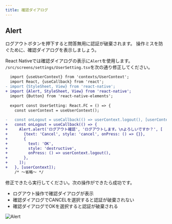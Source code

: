 ```yaml
---
title: 確認ダイアログ
---
```


## Alert

ログアウトボタンを押下すると問答無用に認証が破棄されます。
操作ミスを防ぐために、確認ダイアログを表示しましょう。

React Nativeでは確認ダイアログの表示に`Alert`を使用します。
`/src/screens/settings/UserSetting.tsx`を次の通り修正してください。

```diff title="/src/screens/settings/UserSetting.tsx"
  import {useUserContext} from 'contexts/UserContext';
  import React, {useCallback} from 'react';
- import {StyleSheet, View} from 'react-native';
+ import {Alert, StyleSheet, View} from 'react-native';
  import {Button} from 'react-native-elements';
  
  export const UserSetting: React.FC = () => {
    const userContext = useUserContext();
  
-   const onLogout = useCallback(() => userContext.logout(), [userContext]);
+   const onLogout = useCallback(() => {
+     Alert.alert('ログアウト確認', 'ログアウトします。\nよろしいですか？', [
+       {text: 'Cancel', style: 'cancel', onPress: () => {}},
+       {
+         text: 'OK',
+         style: 'destructive',
+         onPress: () => userContext.logout(),
+       },
+     ]);
+   }, [userContext]);
    /* ～省略～ */  
```

修正できたら実行してください。次の操作ができたら成功です。

- ログアウト操作で確認ダイアログが表示
- 確認ダイアログでCANCELを選択すると認証が破棄されない
- 確認ダイアログでOKを選択すると認証が破棄される

![Alert](app-hands-on/alert.png)
